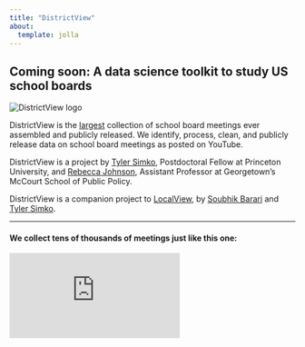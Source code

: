 ```yaml
---
title: "DistrictView"
about:
  template: jolla
---
```


## Coming soon: A data science toolkit to study US school boards

<img class="logo-img" src="logo.png" alt="DistrictView logo">

DistrictView is the <u>largest</u> collection of school board meetings ever assembled and publicly released. We identify, process, clean, and publicly release data on school board meetings as posted on YouTube.

DistrictView is a project by [Tyler Simko](https://www.tylersimko.com), Postdoctoral Fellow at Princeton University, and [Rebecca Johnson](https://www.rebeccajohnson.io/), Assistant Professor at Georgetown's McCourt School of Public Policy.

DistrictView is a companion project to [LocalView](https://localview.net/), by [Soubhik Barari](https://soubhikbarari.com/) and [Tyler Simko](https://www.tylersimko.com).

---

#### We collect tens of thousands of meetings just like this one:

<iframe class="youtube-video" src="https://www.youtube.com/embed/lVC5NnfiJ48?si=9-K_BRpYLRRCL4HQ" title="YouTube video player" frameborder="0" allow="accelerometer; autoplay; clipboard-write; encrypted-media; gyroscope; picture-in-picture; web-share" referrerpolicy="strict-origin-when-cross-origin" allowfullscreen></iframe>
